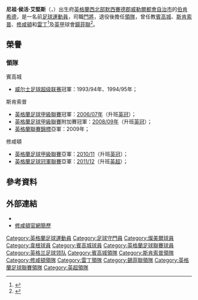 {{noteTA|G1=足球|G2=FAcup
|T=zh-hans:尼格尔·阿德金斯; zh-hk:尼祖·艾堅斯;
|1=zh-hans:尼格尔; zh-hk:尼祖;
|2=zh-hans:阿德金斯; zh-hk:艾堅斯;
|3=zh-hans:尼格尔·霍华德·阿德金斯; zh-hk:尼祖·侯活·艾堅斯;
}}
{{Infobox football biography
| playername      = 尼祖·艾堅斯<br />''Nigel Adkins''
| image           = File:Nigel Adkins - 2011 (cropped).jpg
| image_size      = 220px
| fullname        = Nigel Howard Adkins 
| dateofbirth     = {{birth date and age|1965|3|11|df=y}}
| height          = {{height|ft=6|in=1}} 
| cityofbirth     = [[伯肯希德|伯肯希德]]
| countryofbirth  = [[英格蘭|英格蘭]]
| currentclub     = [[查尔顿竞技足球俱乐部|查尔顿]] (領隊)
| position        = [[門將|門將]]
| youthyears1     = 
| youthclubs1     = 
| years1          = 1983–1986 
| clubs1          = [[特兰米尔流浪者足球俱乐部|燦美爾]] 
| caps1           = 86
| goals1          = 0
| years2          = 1986–1993 
| clubs2          = [[威根竞技足球俱乐部|韋根]] 
| caps2           = 155
| goals2          = 0
| years3          = 1993–1996
| clubs3          = [[班戈爾城足球俱樂部|賓高城]]
| caps3           = 95 
| goals3          = 0
| manageryears1   = 1993–1996 
| managerclubs1   = [[班戈爾城足球俱樂部|賓高城]] 
| manageryears2   = 2006–2010
| managerclubs2   = [[斯坎索普联足球俱乐部|斯肯索普]]
| manageryears3   = 2010–2013
| managerclubs3   = [[南安普顿足球俱乐部|修咸頓]]
| manageryears4   = 2013–2014
| managerclubs4   = [[雷丁足球俱乐部|雷丁]]
| manageryears5   = 2015–2016
| managerclubs5   = [[谢菲尔德联足球俱乐部|鍚菲聯]]
| manageryears6   = 2017–2019
| managerclubs6   = [[赫尔城足球俱乐部|赫尔城]]
| manageryears7   = 2021–
| managerclubs7   = [[查尔顿竞技足球俱乐部|查尔顿]]
| pcupdate        = 2017年4月21日 (一) 21:55 (UTC)
| ntupdate        = 
}}
'''尼祖·侯活·艾堅斯'''（{{lang-en|'''Nigel Howard Adkins'''}}，{{bd|1965年|3月11日|catidx=Adkins, Nigel}}）出生府[[英格蘭|英格蘭]][[西北英格蘭|西北部]][[默西賽德郡|默西賽德郡]][[威勒爾都會自治市|威勒爾都會自治市]]的[[伯肯希德|伯肯希德]]，是一名前[[足球|足球]][[運動員|運動員]]，司職[[門將|門將]]，退役後擔任[[領隊_(足球)|領隊]]，曾任教[[班戈爾城足球俱樂部|賓高城]]、[[斯坎索普联足球俱乐部|斯肯索普]]、[[南安普顿足球俱乐部|修咸頓]]和[[雷丁足球俱乐部|雷丁]]<ref>{{cite news |language=en |url=http://www.bbc.co.uk/sport/0/football/21935753 |title=Nigel Adkins takes over as Reading manager |publisher=''[[BBC_Sport|BBC Sport]]'' |date=2013-03-26 |accessdate=2013-03-26 |archive-date=2013-03-28 |archive-url=https://web.archive.org/web/20130328120843/http://www.bbc.co.uk/sport/0/football/21935753 |dead-url=no }}</ref>及[[英甲|英甲]]球會[[谢菲尔德联足球俱乐部|鍚菲聯]]<ref name="Nigel Adkins">{{citenews |language=en |url=http://www.bbc.com/sport/0/football/32964867 |title=Nigel Adkins: Sheffield United appoint ex-Southampton boss |work=''[[BBC_Sport|BBC Sport]]'' |date=2015-06-02 |accessdate=2015-06-03 |archive-date=2015-06-03 |archive-url=https://web.archive.org/web/20150603005319/http://www.bbc.com/sport/0/football/32964867 |dead-url=no }}</ref>。
<!--
==生平==
===球員===
As a player, Adkins was [[Goalkeeper_(association_football)|goalkeeper]] for [[Tranmere_Rovers_F.C.|Tranmere Rovers]], [[Wigan_Athletic_F.C.|Wigan Athletic]] and [[Bangor_City_F.C.|Bangor City]].<ref>[http://www.timesonline.co.uk/tol/sport/football/article6999163.ece Nigel Adkins plays mind games as Scunthorpe steel themselves for second crack at City this season] – Times Online</ref> He graduated from the [[University_of_Salford|University of Salford]] in Physiotherapy.<ref>[http://www.timeshighereducation.co.uk/story.asp?storyCode=99038&sectioncode=26 "Having a Ball"], [[Times_Higher_Education|Times Higher Education]], 24 November 1995</ref>

===領隊===
;賓高城
Adkins was in charge of [[Bangor_City_F.C.|Bangor City]] in the [[League_of_Wales|League of Wales]], where he was at the helm for the Citizens' title wins in 1994 and 1995.

;斯肯索普
Adkins was appointed [[caretaker_manager|caretaker manager]] by [[Scunthorpe_United_F.C.|Scunthorpe United]] chairman Steve Wharton in November 2006, following the departure of the previous manager, [[Brian_Laws|Brian Laws]]. Adkins had previously held the role of physio at the club.<ref>[http://www.guardian.co.uk/football/blog/2010/jan/26/nigel-adkins-scunthorpe-united Nigel Adkins works wonders as Scunny make the most of little money] – The Sport Blog; [[The_Guardian|The Guardian]] newspaper</ref> After his spell as caretaker he was appointed as permanent manager on 7 December 2006.<ref>[http://news.bbc.co.uk/sport2/hi/football/teams/s/scunthorpe_utd/6216840.stm Scunthorpe appoint Adkins as boss] – BBC Sport </ref>

As Adkins had been promoted to the manager's seat from the role of club physiotherapist, Scunthorpe supporters [[Football_chant|chanted]] "Who needs [[Jose_Mourinho|Mourinho]], we've got our physio!" on the terraces of [[Glanford_Park|Glanford Park]] in his honour.<ref>[http://soccerlens.com/nigel-adkins-profile/6223/ Nigel Adkins – Adkins diet just the tonic for united Scunny] – SoccerLens</ref>

Adkins guided Scunthorpe to promotion from [[League_One|League One]] to the [[Coca-Cola_Championship|Championship]] with three matches to spare on 14 April 2007, and they went on to seal the divisional title to end an absence of more than 40 years from the league's second tier.<ref>[http://news.bbc.co.uk/sport2/hi/football/teams/s/scunthorpe_utd/6557311.stm Adkins hails Sharp as Iron go up] – BBC Sport </ref> ''[[The_Sun_(newspaper)|The Sun]]'' newspaper named Adkins the "emergency boss of the year" in an article that looked at the match winning average of replacement bosses in the 2006–07 season following the departure of the previous manager.<ref>[http://www.thesun.co.uk/sol/homepage/sport/football/20395/Who-needs-Mourinho.html Who Needs Mourinho?] – The Sun </ref>

Scunthorpe were relegated from the Championship the following season, but returned via the League One playoffs in May 2009, playing at Wembley in consecutive months, having played [[Luton_Town_F.C.|Luton Town]] in the final of the [[2008–09_Football_League_Trophy|Football League Trophy]] on 5 April.

They struggled once again in the higher division, but this time avoided relegation by finishing 20th and being five points clear of Sheffield Wednesday – the last relegated club.

;修咸頓
Adkins joined [[Southampton_F.C.|Southampton]] on 12 September 2010 after the Saints and [[Scunthorpe_United_F.C.|Scunthorpe United]] agreed a compensation package. Adkins has signed a three year contract, and is joined there by his former assistant at Scunthorpe, [[Andy_Crosby|Andy Crosby]].<ref>{{cite web|title=New First Team Manager Appointed |url=http://www.saintsfc.co.uk/page/NewsDetail/0,,10280~2152032,00.html|publisher=Southampton FC|accessdate=13 September 2010|date=12 September 2010}}</ref> Nigel gained his first victory in charge in his third game winning 1–0 at [[Sheffield_Wednesday_F.C.|Sheffield Wednesday]], with [[Lee_Barnard|Lee Barnard]] scoring the only goal. The good start to his tenure continued and he guided Southampton into the play-off part of the table for the first time in League One on 2 November 2010 after a 4–0 win over [[Dagenham_&_Redbridge_F.C.|Dagenham & Redbridge]]. After this result, the club joined the League One promotion rush, which was expected of them at the start of the campaign, and before the slow start. On the clubs 125th anniversary match, Adkins saw his side beat Peterborough 4–1. This was the sixth home win in a row, the best home form for the football club since 1992. Adkins guided his team into the top two for the first time since being relegated, after a 4–0 win over [[Exeter_City_F.C.|Exeter City]] on New Year's Day 2011 and managed a victory against Premier League opposition in [[Blackpool_F.C.|Blackpool]] just one week later, taking his side into the 4th round of the [[FA_Cup|FA Cup]]. Just three days later it got even better for Nigel as he led his side to a 6-0 win away to [[Oldham_Athletic_F.C.|Oldham Athletic]] and in the process recorded their fifth straight victory. During Adkins' first transfer window at the club, he secured the contract of highly rated winger [[Adam_Lallana|Adam Lallana]] for a new 4 and a half year contract. He signed winger [[Dany_N'Guessan|Dany N'Guessan]] on loan from [[Leicester_City|Leicester City]], and signed [[Jonathan_Forte|Jonathan Forte]] on a 3 and a half year contract from Adkins' former club [[Scunthorpe_United_F.C.|Scunthorpe United]]. 

Under the guidance of Adkins, The Saints achieved a club record of clean sheets in one season. Beating the previous record of 19 set by [[Peter_Shilton|Peter Shilton]] in the early 80s. Adkins guided his side to promotion into the [[Football_League_Championship|The Championship]] after a 3–1 home win against [[Walsall_F.C.|Walsall]] on 7 May 2011, earning his third [[Football_League_One|Football League One]] promotion in his managerial career. He also got acknowledged by the footballing authorities as he won the [[Football_League_One_Manager_of_the_Month|League One Manager of the Month]] for April 2011 after winning seven of the eight games that month and putting Southampton on the brink of promotion.

He then broke a 12 year hoodoo of not winning on the opening day of the league season by beating [[Leeds_United_F.C.|Leeds United]] at St. Mary's by three goals to one and send them straight into second in the [[Football_League_Championship|The Championship]]. In the process, he also broke a record by leading Southampton to seven consecutive league wins for the first time in their history.

Two subsequent away wins, against Barnsley (1-0) and Ipswich (5-2) kept Southampton top of the [[Football_League_Championship|The Championship]]. The club record of consecutive league victories extended to 10 after a 1-0 win at home to [[Millwall_F.C.|Millwall]]. They suffered a minor blip in their next game, a 3-2 defeat at [[Leicester_City_F.C.|Leicester City]] but bounced back winning 3-1 in the second round of the Carling Cup at [[Swindon_Town_F.C.|Swindon Town]]. Nigel then guided The Saints to two successive home wins in a week; 3-2 over [[Nottingham_Forest_F.C.|Nottingham Forest]] and 4-1 against [[Birmingham_City_F.C.|Birmingham City]]. This meant Nigel achieving another record at Southampton of winning 13 consecutive home league games.
-->

==榮譽==
===領隊===
;賓高城
*[[威尔士足球超级联赛|威尔士足球超级联赛]]冠軍：1993/94年、1994/95年；

;斯肯索普
*[[英格蘭足球甲級聯賽|英格蘭足球甲級聯賽]]冠軍：[[2006年至2007年英格蘭足球甲級聯賽|2006/07年]]（升班[[英冠|英冠]]）；
*[[英格蘭足球甲級聯賽|英格蘭足球甲級聯賽]]附加賽冠軍：[[2008年至2009年英格蘭足球甲級聯賽#附加賽|2008/09年]]（升班[[英冠|英冠]]）；
*[[英格蘭聯賽錦標|英格蘭聯賽錦標]]亞軍：2009年；

;修咸頓
*[[英格蘭足球甲級聯賽|英格蘭足球甲級聯賽]]亞軍：[[2010年至2011年英格蘭足球甲級聯賽|2010/11]]（升班[[英冠|英冠]]）；
*[[英格蘭足球冠軍聯賽|英格蘭足球冠軍聯賽]]亞軍：[[2011年至2012年英格蘭足球冠軍聯賽|2011/12]]（升班[[英超|英超]]）；

== 參考資料 ==
{{Reflist}}

== 外部連結 ==
*{{soccerbase (manager)|id=2058|name=尼祖·艾堅斯}}
*[https://web.archive.org/web/20120415202917/http://www.saintsfc.co.uk/page/NewsDetail/0,,10280~2152116,00.html 修咸頓官網簡歷]

{{侯城領隊}}
{{修咸頓領隊}}

{{DEFAULTSORT:Adkins, Nigel}}
[[Category:英格蘭足球運動員|Category:英格蘭足球運動員]]
[[Category:足球守門員|Category:足球守門員]]
[[Category:燦美爾球員|Category:燦美爾球員]]
[[Category:韋根球員|Category:韋根球員]]
[[Category:賓高城球員|Category:賓高城球員]]
[[Category:英格蘭足球聯賽球員|Category:英格蘭足球聯賽球員]]
[[Category:英格兰足球领队|Category:英格兰足球领队]]
[[Category:賓高城領隊|Category:賓高城領隊]]
[[Category:斯肯索普領隊|Category:斯肯索普領隊]]
[[Category:修咸頓領隊|Category:修咸頓領隊]]
[[Category:雷丁領隊|Category:雷丁領隊]]
[[Category:錫菲聯領隊|Category:錫菲聯領隊]]
[[Category:英格蘭足球聯賽領隊|Category:英格蘭足球聯賽領隊]]
[[Category:英超領隊|Category:英超領隊]]